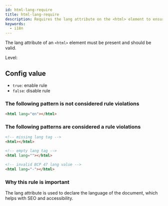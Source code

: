 ```yaml
---
id: html-lang-require
title: html-lang-require
description: Requires the lang attribute on the <html> element to ensure proper language declaration for accessibility and SEO.
keywords:
  - i18n
---
```



The lang attribute of an `<html>` element must be present and should be valid.

Level: <Badge text="Warning" variant="caution" />

## Config value

- `true`: enable rule
- `false`: disable rule

### The following pattern is **not** considered rule violations

```html
<html lang="en"></html>
```

### The following patterns are considered a rule violations

```html
<!-- missing lang tag -->
<html></html>
```

```html
<!-- empty lang tag -->
<html lang=""></html>
```

```html
<!-- invalid BCP 47 lang value -->
<html lang="-"></html>
```

### Why this rule is important

The lang attribute is used to declare the language of the document, which helps with SEO and accessibility.
